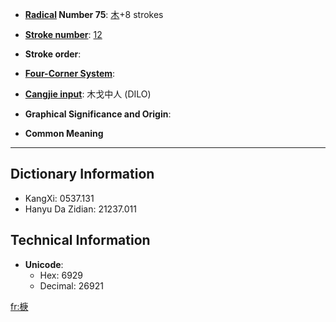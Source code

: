 * '''[[Wiktionary:Chinese radical index| Radical]] Number 75''': [[Wiktionary:Chinese radical index 木|木]]+8 strokes

* '''[[Wiktionary:Chinese total strokes index|Stroke number]]''': [[Wiktionary:Chinese total strokes index 12|12]]

* '''Stroke order''': 

* '''[[Wiktionary:Chinese four corner index|Four-Corner System]]''': 

* '''[[Wiktionary:Chinese Cangjie index|Cangjie input]]''': 木戈中人 (DILO)

* '''Graphical Significance and Origin''': 

* '''Common Meaning'''

----

== Dictionary Information ==

* KangXi: 0537.131
* Hanyu Da Zidian: 21237.011

== Technical Information ==

* '''Unicode''':
** Hex: 6929
** Decimal: 26921

[[fr:椩]]
